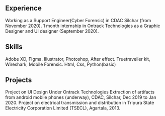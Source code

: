 ## Experience

<ProjectCard title="Support Engineer"  bg="linear-gradient(to right, #D4145A 0%, #FBB03B 100%)">
Working as a Support Engineer(Cyber Forensic) in CDAC Silchar (from November 2020).
</ProjectCard>

<ProjectCard title="Graphic Designer and UI designer"  bg="linear-gradient(to right, #D4145A 0%, #FBB03B 100%)">
1 month internship in Ontrack Technologies as a Graphic Designer and UI designer (September
2020).
</ProjectCard>

## Skills

<ProjectCard title="UI Design"  bg="linear-gradient(to right, #D4145A 0%, #FBB03B 100%)">
Adobe XD, FIgma.
</ProjectCard>

<ProjectCard title="Graphic Design"  bg="linear-gradient(to right, #D4145A 0%, #FBB03B 100%)">
Illustrator, Photoshop, After effect.
</ProjectCard>

<ProjectCard title="Cyber Forensic"  bg="linear-gradient(to right, #D4145A 0%, #FBB03B 100%)">
Truetraveller kit, Wireshark, Mobile Forensic.
</ProjectCard>

<ProjectCard title="Programming Language"  bg="linear-gradient(to right, #D4145A 0%, #FBB03B 100%)">
Html, Css, Python(basic)
</ProjectCard>

## Projects

<ProjectCard title="Ontrack Technologies"  bg="linear-gradient(to right, #D4145A 0%, #FBB03B 100%)">
Project on UI Design Under Ontrack Technologies
</ProjectCard>


<ProjectCard title="CDAC Silchar"  bg="linear-gradient(to right, #D4145A 0%, #FBB03B 100%)">
Extraction of artifacts from android mobile phones (underway), CDAC, Silchar, Dec 2019 to Jan 2020.
</ProjectCard>


<ProjectCard title="College Project"  bg="linear-gradient(to right, #D4145A 0%, #FBB03B 100%)">
Project on electrical transmission and distribution in Tripura State Electricity Corporation Limited (TSECL), Agartala, 2013.
</ProjectCard>